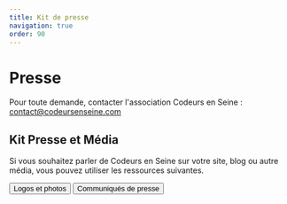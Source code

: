 ```yaml
---
title: Kit de presse
navigation: true
order: 90
---
```



# Presse

Pour toute demande, contacter l'association Codeurs en Seine : [contact@codeursenseine.com](mailto:contact@codeursenseine.com)

## Kit Presse et Média

Si vous souhaitez parler de Codeurs en Seine sur votre site, blog ou autre média, vous pouvez utiliser les ressources suivantes.

<Stack isInline>
  <Button
    variantColor="brand"
    as="a"
    href="https://drive.google.com/drive/folders/1Kl-UrwzNGrxt_34O0hPlo25hTmHDTbNp?usp=sharing"
    target="_blank"
    rel="noopener noreferer"
  >
    Logos et photos
  </Button>
  <Button
    variantColor="brand"
    as="a"
    href="https://drive.google.com/drive/folders/1ZU53FU646gCzHY-4QuRgNa4ilA6ajxOx?usp=sharing"
    target="_blank"
    rel="noopener noreferer"
  >
    Communiqués de presse
  </Button>
</Stack>
